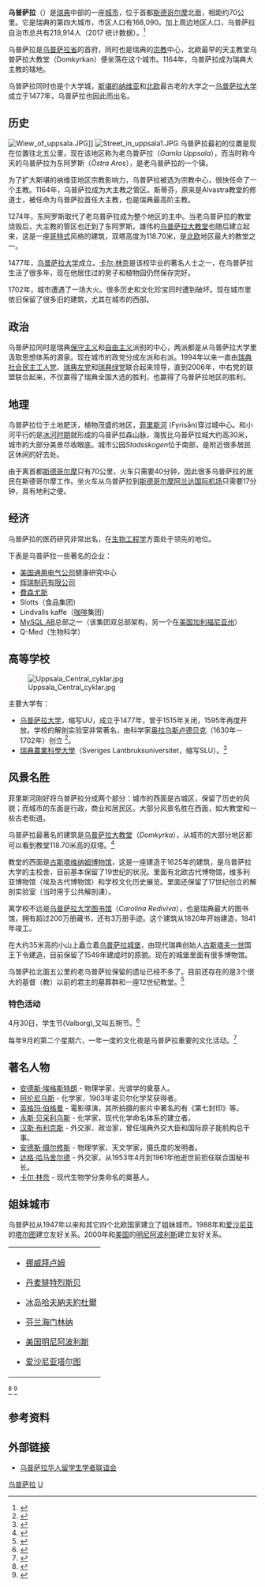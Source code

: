 {{Infobox settlement
| name = {{PAGENAME}}
| native_name = {{lang|sv|Uppsala}}
| official_name = {{lang|sv|Stad av Uppsala}}
| image_skyline = File:Uppsalla 2013 (10724996055) (2).jpg
| imagesize = 250px
| image_caption = 流經烏普薩拉的[[菲里斯河|菲里斯河]]，遠處為[[烏普薩拉大教堂|烏普薩拉大教堂]]。
| image_shield = File:Uppsala kommunvapen - Riksarkivet Sverige.png
| pushpin_map = Sweden
| pushpin_label_position = bottom
| pushpin_map_caption = {{PAGENAME}}在[[瑞典|瑞典]]的位置
| motto =
| nickname = “Östra Aros”{{sv}}<br>（東阿羅斯）
| settlement_type = 省會城市
| subdivision_type = 國家
| subdivision_name = {{SWE}}
| subdivision_type1 = 地區
| subdivision_name1 = [[烏普蘭|烏普蘭]]
| subdivision_type2 = [[瑞典行政區劃|省]]
| subdivision_name2 = [[烏普薩拉省|烏普薩拉省]]
| subdivision_type3 = [[瑞典自治市|自治市]]
| subdivision_name3 = [[烏普薩拉市|烏普薩拉市]]
| leader_title = 市長
| leader_name = 
| established_title = 建立
| established_date = 
| elevation_m = 15
| area_total_km2 = 43.74
| area_urban_km2 = 2,234.44
| population_as_of = 2016-2017年
| population_total = 152,617
| population_urban = 216,542
| population_density_km2 = auto
| timezone =[[歐洲中部時間|CET]]
| utc_offset = +1
| timezone_DST = [[歐洲中部夏令時間|CEST]]
| utc_offset_DST = +2
| coordinates = {{coord|59|51|30|N|17|39|0|E|region:SV|display=inline,title}}
| population_demonym = Uppsalabo
| postal_code_type = 郵政號碼
| postal_code = 74X XX - 75X XX
| area_code = +46 18
| website = {{url|www.uppsala.se}} }}
'''乌普萨拉'''（{{lang-sv|Uppsala}}）是[[瑞典|瑞典]]中部的一座[[城市|城市]]，位于首都[[斯德哥尔摩|斯德哥尔摩]]北面，相距约70公里。它是瑞典的第四大城市，市区人口有168,090。加上周边地区人口，乌普萨拉自治市总共有219,914人（2017 统计数据）。<ref>{{Cite web |url=http://www.uppsala.se/ |title=乌普萨拉市官方网站 |accessdate=2007-03-21 |archive-date=2009-05-26 |archive-url=https://web.archive.org/web/20090526080028/http://www.uppsala.se/ |dead-url=no }}</ref>

乌普萨拉是[[乌普萨拉省|乌普萨拉省]]的首府，同时也是瑞典的[[宗教|宗教]]中心，北欧最早的天主教堂乌普萨拉大教堂（Domkyrkan）便坐落在这个城市。1164年，乌普萨拉成为瑞典大主教的辖地。

乌普萨拉同时也是个大学城，[[斯堪的纳维亚|斯堪的纳维亚]]和[[北欧|北欧]]最古老的大学之一[[乌普萨拉大学|乌普萨拉大学]]成立于1477年，乌普萨拉也因此而出名。

== 历史 ==
[[File:Wiew_of_uppsala.JPG|thumb]]]]
[[File:Street_in_uppsala1.JPG|thumb]]
乌普萨拉最初的位置是现在位置往北五公里，现在该地区称为老乌普萨拉（''Gamla Uppsala''），而当时称今天的乌普萨拉为东阿罗斯（''Östra Aros''），是老乌普萨拉的一个镇。

为了扩大斯堪的纳维亚地区宗教影响力，乌普萨拉被选为宗教中心，很快任命了一个主教。1164年，乌普萨拉成为大主教之管区。斯蒂芬，原来是Alvastra教堂的修道士，被任命为乌普萨拉首任大主教，也是瑞典最高阶主教。

1274年，东阿罗斯取代了老乌普萨拉成为整个地区的主中。当老乌普萨拉的教堂烧毁后，大主教的管区也迁到了东阿罗斯。雄伟的[[乌普萨拉大教堂|乌普萨拉大教堂]]也随后建立起来，这是一座[[哥特式|哥特式]]风格的建筑，双塔高度为118.70米，是[[北欧|北欧]]地区最大的教堂之一。

1477年，[[乌普萨拉大学|乌普萨拉大学]]成立。[[卡尔·林奈|卡尔·林奈]]是该校毕业的著名人士之一，在乌普萨拉生活了很多年，现在他居住过的房子和植物园仍然保存完好。

1702年，城市遭遇了一场大火。很多历史和文化珍宝同时遭到破坏。现在城市里依旧保留了很多旧的建筑，尤其在城市的西部。

== 政治 ==
乌普萨拉同时是瑞典[[保守主义|保守主义]]和[[自由主义|自由主义]]派别的中心，两派都是从乌普萨拉大学里汲取思想体系的源泉。现在城市的政党分成左派和右派。1994年以来一直由[[瑞典社会民主工人党|瑞典社会民主工人党]]、[[瑞典左党|瑞典左党]]和[[瑞典绿党|瑞典绿党]]联合起来领导，直到2006年，中右党的联盟联合起来，不仅赢得了瑞典全国大选的胜利，也赢得了乌普萨拉地区的胜利。

== 地理 ==
乌普萨拉位于土地肥沃，植物茂盛的地区，[[菲里斯河|菲里斯河]] (Fyrisån)穿过城中心。和小河平行的是[[冰河时期|冰河时期]]就形成的乌普萨拉森山脉，海拔比乌普萨拉城大约高30米，城市的大部分美景尽收眼底。城市公园''Stadsskogen''位于南部，是附近很多居民区休闲的好去处。

由于离首都[[斯德哥尔摩|斯德哥尔摩]]只有70公里，火车只需要40分钟，因此很多乌普萨拉的居民在斯德哥尔摩工作。坐火车从乌普萨拉到[[斯德哥爾摩—阿蘭達機場|斯德哥尔摩阿兰达国际机场]]只需要17分钟，具有地利之便。

== 经济 ==
乌普萨拉的医药研究非常出名，在[[生物工程学|生物工程学]]方面处于领先的地位。

下表是乌普萨拉一些著名的企业：
* [[美国通用电气公司|美国通用电气公司]]健康研究中心
* [[辉瑞制药有限公司|辉瑞制药有限公司]]
* [[費森尤斯|費森尤斯]]
* Slotts（食品集团）
* Lindvalls kaffe（[[咖啡|咖啡]]集团）
* [[MySQL_AB|MySQL AB]]总部之一（该集团双总部架构，另一个在[[美国|美国]][[加利福尼亚州|加利福尼亚州]]）
* Q-Med（生物科学）

== 高等学校 ==
[[File:Uppsala_Central_cyklar.jpg|thumb]]

主要大学有：

* [[乌普萨拉大学|乌普萨拉大学]]，缩写UU，成立于1477年，曾于1515年关闭，1595年再度开放。学校的解剖实验室非常著名，由科学家[[奥拉乌斯卢德贝克|奥拉乌斯卢德贝克]]（1630年－1702年）创立 <ref>{{Cite web |url=http://www.uu.se/ |title=乌普萨拉大学网站 |accessdate=2007-06-21 |archive-date=2008-01-31 |archive-url=https://web.archive.org/web/20080131234542/http://www.student.uu.se/ |dead-url=no }}</ref>。
* [[瑞典農業科學大學|瑞典農業科學大學]]（Sveriges Lantbruksuniversitet，缩写SLU）。<ref>{{Cite web |url=http://www.slu.se/ |title=瑞典農業科學大學官方网站 |access-date=2022-03-13 |archive-date=2022-01-15 |archive-url=https://web.archive.org/web/20220115193420/https://www.slu.se/ |dead-url=no }}</ref>

== 风景名胜 ==
菲里斯河刚好将乌普萨拉分成两个部分：城市的西面是古城区，保留了历史的风貌；而城市的东面是行政，商业和居民区。大部分风景名胜在西面，如大教堂和一些古老街道。

乌普萨拉最著名的建筑是[[乌普萨拉大教堂|乌普萨拉大教堂]]（''Domkyrka''），从城市的大部分地区都可以看到教堂118.70米高的双塔。<ref>{{Cite web |url=http://www.linlinhouse.com/308.html |title=乌普萨拉大教堂Domkyrkan |access-date=2006-11-11 |archive-date=2021-12-13 |archive-url=https://web.archive.org/web/20211213024905/http://www.linlinhouse.com/308.html |dead-url=no }}</ref>

教堂的西面是[[古斯塔维纳姆博物馆|古斯塔维纳姆博物馆]]，这是一座建造于1625年的建筑，是乌普萨拉大学的主校舍，目前基本保留了19世纪的状况。里面有北欧古代博物馆，维多利亚博物馆（埃及古代博物馆）和学校文化历史展览。里面还保留了17世纪创立的解剖实验室（当时用于公共解剖课）。

离学校不远是[[乌普萨拉大学图书馆|乌普萨拉大学图书馆]]（''Carolina Rediviva''），也是瑞典最大的图书馆，拥有超过200万册藏书，还有3万册手迹。这个建筑从1820年开始建造，1841年竣工。

在大约35米高的小山上矗立着[[乌普萨拉城堡|乌普萨拉城堡]]，由现代瑞典创始人[[古斯塔夫一世|古斯塔夫一世]]国王下令建造，目前保留了1549年建成时的原貌。现在的城堡里面有很多博物馆。

乌普萨拉北面五公里的老乌普萨拉保留的遗址已经不多了。目前还存在的是3个很大的基督（教）以前的君主的墓葬群和一座12世纪教堂。<ref>{{Cite web |url=http://www.linlinhouse.com/325.html |title=通往古乌普萨拉(Gmala Uppsala)的朝圣之路 |access-date=2006-11-11 |archive-date=2021-11-30 |archive-url=https://web.archive.org/web/20211130235109/http://www.linlinhouse.com/325.html |dead-url=no }}</ref>

=== 特色活动 ===
4月30日，学生节(Valborg),又叫五朔节。<ref>{{Cite web |url=http://valborgiuppsala.se/ |title=存档副本 |access-date=2014-06-05 |archive-date=2021-12-27 |archive-url=https://web.archive.org/web/20211227193538/https://valborgiuppsala.se/ |dead-url=no }}</ref>

每年9月的第二个星期六，一年一度的文化夜是乌普萨拉重要的文化活动。<ref>{{Cite web |url=http://www.linlinhouse.com/136.html |title=乌普萨拉文化夜 |access-date=2006-11-11 |archive-date=2021-12-13 |archive-url=https://web.archive.org/web/20211213025117/http://www.linlinhouse.com/136.html |dead-url=no }}</ref>

== 著名人物 ==
* [[安德斯·埃格斯特朗|安德斯·埃格斯特朗]] - 物理学家，光谱学的奠基人。
* [[阿伦尼乌斯|阿伦尼乌斯]] - 化学家，1903年诺贝尔化学奖获得者。
* [[英格玛·伯格曼|英格玛·伯格曼]] - 電影導演，其所拍摄的影片中著名的有《第七封印》等。
* [[永斯·贝采利乌斯|永斯·贝采利乌斯]] - 化学家，现代化学命名体系的建立者。
* [[汉斯·布利克斯|汉斯·布利克斯]] - 外交家、政治家，曾任瑞典外交大臣和国际原子能机构总干事。
* [[安德斯·摄尔修斯|安德斯·摄尔修斯]] - 物理学家、天文学家，摄氏度的发明者。
* [[达格·哈马舍尔德|达格·哈马舍尔德]] - 外交家，从1953年4月到1961年他逝世前担任联合国秘书长。
* [[卡尔·林奈|卡尔·林奈]] - 现代生物学分类命名的奠基人。

== 姐妹城市 ==
乌普萨拉从1947年以来和其它四个北欧国家建立了姐妹城市。1988年和[[爱沙尼亚|爱沙尼亚]]的[[塔尔图|塔尔图]]建立友好关系。2000年和[[美国|美国]]的[[明尼阿波利斯|明尼阿波利斯]]建立友好关系。
{|
| valign="top" |
* {{flagicon|Norway}} [[挪威|挪威]][[拜卢姆|拜卢姆]]
* {{flagicon|Denmark}} [[丹麦|丹麦]][[腓特烈斯贝|腓特烈斯贝]]
* {{flagicon|Iceland}} [[冰岛|冰岛]][[哈夫納夫約杜爾|哈夫納夫約杜爾]]
* {{flagicon|Finland}} [[芬兰|芬兰]][[海门林纳|海门林纳]]
* {{flagicon|USA}} [[美国|美国]][[明尼阿波利斯|明尼阿波利斯]]
* {{flagicon|Estonia}} [[爱沙尼亚|爱沙尼亚]][[塔尔图|塔尔图]]
|}<ref>{{Cite web |url=http://www.uppsala.se/uppsala/templates/StandardPage____3580.aspx |title=乌普萨拉官方网站：五个姐妹城市 |accessdate=2007-03-21 |archive-date=2008-03-31 |archive-url=https://web.archive.org/web/20080331113010/http://www.uppsala.se/uppsala/templates/StandardPage____3580.aspx |dead-url=yes }}</ref> <ref>{{Cite web |url=https://www.uppsala.se/uppsala/templates/MediaMonitoringPage____12821.aspx |title=乌普萨拉官方网站：明尼阿波利斯 |accessdate=2007-03-21 |archive-date=2015-02-28 |archive-url=https://archive.is/20150228085021/https://www.uppsala.se/uppsala/templates/MediaMonitoringPage____12821.aspx |dead-url=yes }}</ref>

== 参考资料 ==
{{reflist}}

== 外部链接 ==
* [https://web.archive.org/web/20050825075505/http://uppsalachinese.org/ 乌普萨拉华人留学生学者联谊会]

{{Authority control}}
[[Category:乌普萨拉|]]
[[Category:瑞典城市|U]]